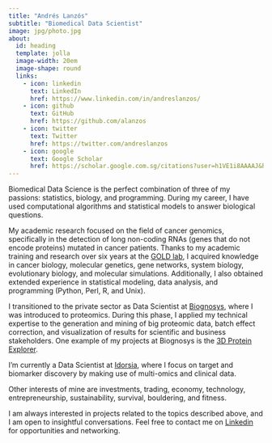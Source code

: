 ```yaml
---
title: "Andrés Lanzós"
subtitle: "Biomedical Data Scientist"
image: jpg/photo.jpg
about:
  id: heading
  template: jolla
  image-width: 20em
  image-shape: round
  links:
    - icon: linkedin
      text: LinkedIn
      href: https://www.linkedin.com/in/andreslanzos/
    - icon: github
      text: GitHub
      href: https://github.com/alanzos
    - icon: twitter
      text: Twitter
      href: https://twitter.com/andreslanzos
    - icon: google
      text: Google Scholar
      href: https://scholar.google.com.sg/citations?user=h1VE1i8AAAAJ&hl=en
---
```


::: {#heading}
:::

Biomedical Data Science is the perfect combination of three of my passions: statistics, biology, and programming. During my career, I have used computational algorithms and statistical models to answer biological questions.

My academic research focused on the field of cancer genomics, specifically in the detection of long non-coding RNAs (genes that do not encode proteins) mutated in cancer patients. Thanks to my academic training and research over six years at the [GOLD lab](https://www.gold-lab.org/){target="_blank"}, I acquired knowledge in cancer biology, molecular genetics, gene networks, system biology, evolutionary biology, and molecular simulations. Additionally, I also obtained extended experience in statistical modeling, data analysis, and programming (Python, Perl, R, and Unix).

I transitioned to the private sector as Data Scientist at [Biognosys](https://www.biognosys.com){target="_blank"}, where I was introduced to proteomics. During this phase, I applied my technical expertise to the generation and mining of big proteomic data, batch effect correction, and visualization of results for scientific and business stakeholders. One example of my projects at Biognosys is the [3D Protein Explorer](https://biognosys.shinyapps.io/3D_protein_explorer/){target="_blank"}.

I'm currently a Data Scientist at [Idorsia](https://www.idorsia.com/){target="_blank"}, where I focus on target and biomarker discovery by making use of multi-omics and clinical data.

Other interests of mine are investments, trading, economy, technology, entrepreneurship, sustainability, survival, bouldering, and fitness.

I am always interested in projects related to the topics described above, and I am open to insightful conversations. Feel free to contact me on [Linkedin](https://www.linkedin.com/in/andreslanzos/){target="_blank"} for opportunities and networking.